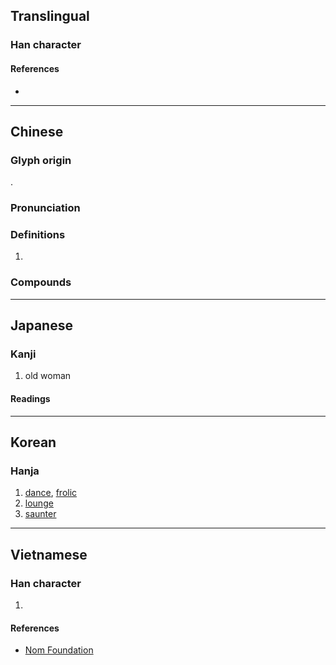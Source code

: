 {{character info/new}}
==Translingual==

===Han character===
{{Han char|rn=38|rad=女|as=07|sn=10|four=39404|canj=EHV|ids=⿱沙女}}

====References====
* {{Han ref|kx=0262.060|dkj=06294|dj=0528.270|hdz=21054.010|uh=5A11|ud=23057|bh=AE50|bd=44624}}

----

==Chinese==
{{zh-forms}}

===Glyph origin===
{{Han etym}}
{{Han compound|沙|女|t2=woman|ls=psc|c1=p|c2=s}}.

===Pronunciation===
{{zh-pron
|m=suō
|c=so1
|mc=y
|oc=y
|ma=
|cat=v
}}

===Definitions===
{{zh-hanzi}}

# {{rfdef|zh}}

===Compounds===
{{zh-der|婆娑|娑羅樹|娑羅雙樹}}

----

==Japanese==

===Kanji===
{{ja-kanji|grade=|rs=女07}}

# old woman

====Readings====
{{ja-readings
|goon=さ
|kanon=さ
|kanyoon=しゃ
|kun=ま-う
}}

----

==Korean==

===Hanja===
{{ko-hanja|hangeul=사|rv=sa|mr=sa}}

# [[dance]], [[frolic]]
# [[lounge]]
# [[saunter]]

----

==Vietnamese==

===Han character===
{{vi-hantu|[[sa]]|rs=女07}}

# {{defn|lang=vi|sort=女07}}

====References====
* [http://nomfoundation.org/common/nom_details.php?codepoint=5a11 Nom Foundation]
